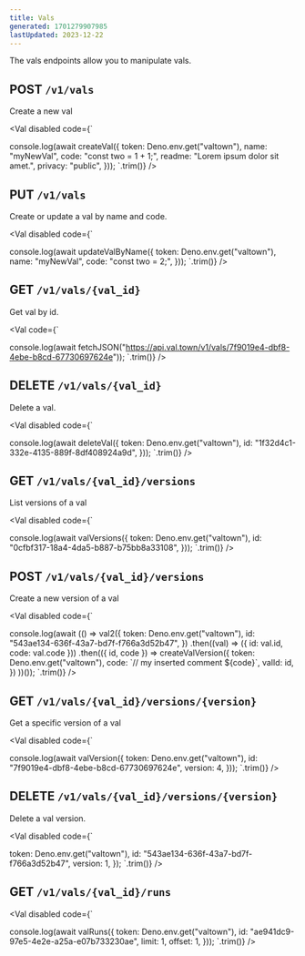 ```yaml
---
title: Vals
generated: 1701279907985
lastUpdated: 2023-12-22
---
```



The vals endpoints allow you to manipulate vals.

## POST `/v1/vals`

Create a new val

<Val disabled code={`

console.log(await createVal({
  token: Deno.env.get("valtown"),
  name: "myNewVal",
  code: "const two = 1 + 1;",
  readme: "Lorem ipsum dolor sit amet.",
  privacy: "public",
}));
`.trim()} />

## PUT `/v1/vals`

Create or update a val by name and code.

<Val disabled code={`

console.log(await updateValByName({
  token: Deno.env.get("valtown"),
  name: "myNewVal",
  code: "const two = 2;",
}));
`.trim()} />

## GET `/v1/vals/{val_id}`

Get val by id.

<Val code={`

console.log(await fetchJSON("https://api.val.town/v1/vals/7f9019e4-dbf8-4ebe-b8cd-67730697624e"));
`.trim()} />

## DELETE `/v1/vals/{val_id}`

Delete a val.

<Val disabled code={`

console.log(await deleteVal({
  token: Deno.env.get("valtown"),
  id: "1f32d4c1-332e-4135-889f-8df408924a9d",
}));
`.trim()} />

## GET `/v1/vals/{val_id}/versions`

List versions of a val

<Val disabled code={`

console.log(await valVersions({
  token: Deno.env.get("valtown"),
  id: "0cfbf317-18a4-4da5-b887-b75bb8a33108",
}));
`.trim()} />

## POST `/v1/vals/{val_id}/versions`

Create a new version of a val

<Val disabled code={`

console.log(await (() =>
  val2({
    token: Deno.env.get("valtown"),
    id: "543ae134-636f-43a7-bd7f-f766a3d52b47",
  })
    .then((val) => ({ id: val.id, code: val.code }))
    .then(({ id, code }) =>
      createValVersion({
        token: Deno.env.get("valtown"),
        code: \`// my inserted comment
      \${code}\`,
        valId: id,
      })
    ))());
`.trim()} />

## GET `/v1/vals/{val_id}/versions/{version}`

Get a specific version of a val

<Val disabled code={`

console.log(await valVersion({
  token: Deno.env.get("valtown"),
  id: "7f9019e4-dbf8-4ebe-b8cd-67730697624e",
  version: 4,
}));
`.trim()} />

## DELETE `/v1/vals/{val_id}/versions/{version}`

Delete a val version.

<Val disabled code={`

  token: Deno.env.get("valtown"),
  id: "543ae134-636f-43a7-bd7f-f766a3d52b47",
  version: 1,
});
`.trim()} />

## GET `/v1/vals/{val_id}/runs`

<Val disabled code={`

console.log(await valRuns({
  token: Deno.env.get("valtown"),
  id: "ae941dc9-97e5-4e2e-a25a-e07b733230ae",
  limit: 1,
  offset: 1,
}));
`.trim()} />

